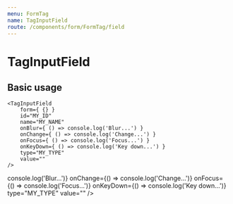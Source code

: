 ```yaml
---
menu: FormTag
name: TagInputField
route: /components/form/FormTag/field
---
```





# TagInputField

<PropsTable of={TagInputField} />

## Basic usage

```
<TagInputField
    form={ {} }
    id="MY_ID"
    name="MY_NAME"
    onBlur={ () => console.log('Blur...') }
    onChange={ () => console.log('Change...') }
    onFocus={ () => console.log('Focus...') }
    onKeyDown={ () => console.log('Key down...') }
    type="MY_TYPE"
    value=""
/>
```

<Playground>
    <TagInputField
        form={{}}
        id="MY_ID"
        name="MY_NAME"
        onBlur={() => console.log('Blur...')}
        onChange={() => console.log('Change...')}
        onFocus={() => console.log('Focus...')}
        onKeyDown={() => console.log('Key down...')}
        type="MY_TYPE"
        value=""
    />
</Playground>
